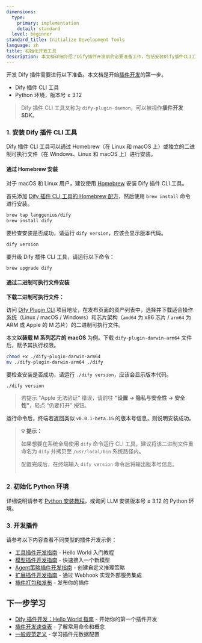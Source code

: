 ```yaml
---
dimensions:
  type:
    primary: implementation
    detail: standard
  level: beginner
standard_title: Initialize Development Tools
language: zh
title: 初始化开发工具
description: 本文档详细介绍了Dify插件开发前的必要准备工作，包括安装Dify插件CLI工具（dify-plugin-daemon）和配置Python环境（版本要求≥3.12）的完整步骤。文档还提供了各类型插件开发的参考链接。
---
```


开发 Dify 插件需要进行以下准备。本文档是开始[插件开发](/plugin-dev-zh/0111-getting-started-dify-plugin)的第一步。

* Dify 插件 CLI 工具
* Python 环境，版本号 ≥ 3.12

> Dify 插件 CLI 工具又称为 `dify-plugin-daemon`，可以被视作**插件开发 SDK**。

### **1. 安装 Dify 插件 CLI 工具**

Dify 插件 CLI 工具可以通过 Homebrew（在 Linux 和 macOS 上）或独立的二进制可执行文件（在 Windows、Linux 和 macOS 上）进行安装。

#### 通过 Homebrew 安装

对于 macOS 和 Linux 用户，建议使用 [Homebrew](https://brew.sh/) 安装 Dify 插件 CLI 工具。

首先添加 [Dify 插件 CLI 工具的 Homebrew 配方](https://github.com/langgenius/homebrew-dify)，然后使用 `brew install` 命令进行安装。

```bash
brew tap langgenius/dify
brew install dify
```

要检查安装是否成功，请运行 `dify version`，应该会显示版本代码。
```bash
dify version
```

要升级 Dify 插件 CLI 工具，请运行以下命令：

```bash
brew upgrade dify
```

#### 通过二进制可执行文件安装

**下载二进制可执行文件：**

访问 [Dify Plugin CLI](https://github.com/langgenius/dify-plugin-daemon/releases) 项目地址，在发布页面的资产列表中，选择并下载适合操作系统（Linux / macOS / Windows）和芯片架构（`amd64` 为 x86 芯片 / `arm64` 为 ARM 或 Apple 的 M 芯片）的二进制可执行文件。

本文**以装载 M 系列芯片的 macOS** 为例。下载 `dify-plugin-darwin-arm64` 文件后，赋予其执行权限。

```bash
chmod +x ./dify-plugin-darwin-arm64
mv ./dify-plugin-darwin-arm64 ./dify
```

要检查安装是否成功，请运行 `./dify version`，应该会显示版本代码。
```bash
./dify version
```

> 若提示 “Apple 无法验证” 错误，请前往 **“设置 → 隐私与安全性 → 安全性”**，轻点 “仍要打开” 按钮。

运行命令后，终端若返回类似 `v0.0.1-beta.15` 的版本号信息，则说明安装成功。

> **💡 提示：**
>
> 如果想要在系统全局使用 `dify` 命令运行 CLI 工具，建议将该二进制文件重命名为 `dify` 并拷贝至 `/usr/local/bin` 系统路径内。
> 
> 配置完成后，在终端输入 `dify version` 命令后将输出版本号信息。
> 
> <img src="https://assets-docs.dify.ai/2025/02/74e57a57c1ae1cc70f4a45084cbbb37e.png" alt="" />

### **2. 初始化 Python 环境**

详细说明请参考 [Python 安装教程](https://pythontest.com/python/installing-python-3-11/)，或询问 LLM 安装版本号 ≥ 3.12 的 Python 环境。

### 3. 开发插件

请参考以下内容查看不同类型的插件开发示例：

- [工具插件开发指南](/plugin-dev-zh/0211-getting-started-dify-tool) - Hello World 入门教程
- [模型插件开发指南](/plugin-dev-zh/0211-getting-started-new-model) - 快速接入一个新模型
- [Agent策略插件开发指南](/plugin-dev-zh/9433-agent-strategy-plugin) - 创建自定义推理策略
- [扩展插件开发指南](/plugin-dev-zh/9231-extension-plugin) - 通过 Webhook 实现外部服务集成
- [插件打包和发布](/plugin-dev-zh/0321-release-overview) - 发布你的插件

## 下一步学习

- [Dify 插件开发：Hello World 指南](/plugin-dev-zh/0211-getting-started-dify-tool) - 开始你的第一个插件开发
- [插件开发速查表](/plugin-dev-zh/0131-cheatsheet) - 了解常用命令和概念
- [一般规范定义](/plugin-dev-zh/0411-general-specifications) - 学习插件元数据配置
